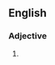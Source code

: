 ==English==

===Adjective===
{{en-adj|pos=[[off]]-[[guard]]}}

#{{alternative spelling of|off guard}}